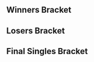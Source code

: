 {{DISPLAYTITLE:Schism: Singles Bracket}}{{SetGame|melee}}{{tabs static
|name1=Overview
|link1=Schism
|name2=Singles Bracket
|link2=Schism/Singles Bracket
|name3=Doubles Bracket
|link3=Schism/Doubles Bracket
|This=2
}}
==Winners Bracket==
{{32DEWBracketA
|tourneylink=Schism
|tourneyname=Schism
|r1m1p1=Professor Pro |r1m1p1flag=gb |r1m1p1score=2 |r1m1win=1
|r1m1p2=Zeruko |r1m1p2flag=ie |r1m1p2score=0
|r1m2p1=meamking |r1m2p1flag=gb |r1m2p1score=1 |r1m2win=2
|r1m2p2=Can~D |r1m2p2flag=gb |r1m2p2score=2
|r1m3p1=ministry |r1m3p1flag=ca |r1m3p1score=2 |r1m3win=1
|r1m3p2=Lump729 |r1m3p2flag=gb |r1m3p2score=0
|r1m4p1=Shloub |r1m4p1flag=fr |r1m4p1score=2 |r1m4win=1
|r1m4p2=KaPe |r1m4p2flag=de |r1m4p2score=0
|r1m4details={{BracketMatchDetails|vod=https://www.youtube.com/watch?v=Kxvh1BV4eSA}}
|r1m5p1=Frenzy |r1m5p1flag=gb |r1m5p1score=2 |r1m5win=1
|r1m5p2=Tikaal |r1m5p2flag=fr |r1m5p2score=0
|r1m6p1=King of Legend |r1m6p1flag=ie |r1m6p1score=2 |r1m6win=1
|r1m6p2=Diabound |r1m6p2flag=gb |r1m6p2score=1
|r1m7p1=Way |r1m7p1flag=gb |r1m7p1score=2 |r1m7win=1
|r1m7p2=Adam Aplz |r1m7p2flag=gb |r1m7p2score=0
|r1m8p1=MagiMagi |r1m8p1flag=gb |r1m8p1score=2 |r1m8win=1
|r1m8p2=Evi |r1m8p2flag=ie |r1m8p2score=0

|r1m9p1=MINT |r1m9p1flag=gb |r1m9p1score=2 |r1m9win=1
|r1m9p2=HaunteR |r1m9p2flag= |r1m9p2score=0
|r1m10p1=Conall |r1m10p1flag=ie |r1m10p1score=0 |r1m10win=2
|r1m10p2=Lupin |r1m10p2flag=ie |r1m10p2score=2
|r1m11p1=Craft |r1m11p1flag=gb |r1m11p1score=2 |r1m11win=1
|r1m11p2=AN2 |r1m11p2flag=ie |r1m11p2score=0
|r1m12p1=Leck |r1m12p1flag=ie |r1m12p1score=2 |r1m12win=1
|r1m12p2=Lultam |r1m12p2flag=ie |r1m12p2score=0
|r1m13p1=R23 |r1m13p1flag=gb |r1m13p1score=2 |r1m13win=1
|r1m13p2=Dieguy |r1m13p2flag= |r1m13p2score=0
|r1m14p1=Lima |r1m14p1flag=gb |r1m14p1score=2 |r1m14win=1
|r1m14p2=Bengay |r1m14p2flag=us |r1m14p2score=1
|r1m15p1=maXy |r1m15p1flag=gb |r1m15p1score=2 |r1m15win=1
|r1m15p2=Blue_Persil |r1m15p2flag=ie |r1m15p2score=0
|r1m16p1=Draz |r1m16p1flag=gb |r1m16p1score=2 |r1m16win=1
|r1m16p2=Verdant |r1m16p2flag=ie |r1m16p2score=0

|r2m1p1=Professor Pro |r2m1p1flag=gb |r2m1p1score=2 |r2m1win=1
|r2m1p2=Can~D |r2m1p2flag=gb |r2m1p2score=0
|r2m2p1=ministry |r2m2p1flag=ca |r2m2p1score=2 |r2m2win=1
|r2m2p2=Shloub |r2m2p2flag=fr |r2m2p2score=0
|r2m3p1=Frenzy |r2m3p1flag=gb |r2m3p1score=2 |r2m3win=1
|r2m3p2=King of Legend |r2m3p2flag=ie |r2m3p2score=0
|r2m4p1=Way |r2m4p1flag=gb |r2m4p1score=2 |r2m4win=1
|r2m4p2=MagiMagi |r2m4p2flag=gb |r2m4p2score=0
|r2m5p1=MINT |r2m5p1flag=gb |r2m5p1score=2 |r2m5win=1
|r2m5p2=Lupin |r2m5p2flag=ie |r2m5p2score=0
|r2m6p1=Craft |r2m6p1flag=gb |r2m6p1score=1 |r2m6win=2
|r2m6p2=Leck |r2m6p2flag=ie |r2m6p2score=2
|r2m7p1=R23 |r2m7p1flag=gb |r2m7p1score=2 |r2m7win=1
|r2m7p2=Lima |r2m7p2flag=gb |r2m7p2score=1
|r2m8p1=maXy |r2m8p1flag=gb |r2m8p1score=2 |r2m8win=1
|r2m8p2=Draz |r2m8p2flag=gb |r2m8p2score=0

|r3m1p1=Professor Pro |r3m1p1flag=gb |r3m1p1score=2 |r3m1win=1
|r3m1p2=ministry |r3m1p2flag=ca |r3m1p2score=0
|r3m2p1=Frenzy |r3m2p1flag=gb |r3m2p1score=2 |r3m2win=1
|r3m2p2=Way |r3m2p2flag=gb |r3m2p2score=1
|r3m3p1=MINT |r3m3p1flag=gb |r3m3p1score=2 |r3m3win=1
|r3m3p2=Leck |r3m3p2flag=ie |r3m3p2score=0
|r3m4p1=R23 |r3m4p1flag=gb |r3m4p1score=0 |r3m4win=2
|r3m4p2=maXy |r3m4p2flag=gb |r3m4p2score=2

|r4m1p1=Professor Pro |r4m1p1flag=gb |r4m1p1score=3 |r4m1win=1
|r4m1p2=Frenzy |r4m1p2flag=gb |r4m1p2score=1
|r4m2p1=MINT |r4m2p1flag=gb |r4m2p1score=3 |r4m2win=1
|r4m2p2=maXy |r4m2p2flag=gb |r4m2p2score=0
}}

==Losers Bracket==
{{32DELBracketSmwA
|tourneylink=Schism
|tourneyname=Schism
|l1placement=25-32
|l2placement=17-24
|l3placement=13-16
|l4placement=9-12
|l5placement=7-8
|l6placement=5-6

|l1m1p1=Zeruko |l1m1p1flag=ie |l1m1p1score=0 |l1m1win=2
|l1m1p2=meamking |l1m1p2flag=gb |l1m1p2score=2
|l1m2p1=Lump729 |l1m2p1flag=gb |l1m2p1score=0 |l1m2win=2
|l1m2p2=KaPe |l1m2p2flag=de |l1m2p2score=2
|l1m3p1=Tikaal |l1m3p1flag=fr |l1m3p1score=1 |l1m3win=2
|l1m3p2=Diabound |l1m3p2flag=gb |l1m3p2score=2
|l1m4p1=Adam Aplz |l1m4p1flag=gb |l1m4p1score=2 |l1m4win=1
|l1m4p2=Evi |l1m4p2flag=ie |l1m4p2score=0
|l1m5p1=HaunteR |l1m5p1flag= |l1m5p1score=0 |l1m5win=2
|l1m5p2=Conall |l1m5p2flag=ie |l1m5p2score=2
|l1m6p1=AN2 |l1m6p1flag=ie |l1m6p1score=0 |l1m6win=2
|l1m6p2=Lultam |l1m6p2flag=ie |l1m6p2score=2
|l1m7p1=Dieguy |l1m7p1flag= |l1m7p1score=0 |l1m7win=2
|l1m7p2=Bengay |l1m7p2flag=us |l1m7p2score=2
|l1m8p1=Blue_Persil |l1m8p1flag=ie |l1m8p1score=0 |l1m8win=2
|l1m8p2=Verdant |l1m8p2flag=ie |l1m8p2score=2

|l2m1p1=Draz |l2m1p1flag=gb |l2m1p1score=2 |l2m1win=1
|l2m1p2=meamking |l2m1p2flag=gb |l2m1p2score=1
|l2m2p1=Lima |l2m2p1flag=gb |l2m2p1score=2 |l2m2win=1
|l2m2p2=KaPe |l2m2p2flag=de |l2m2p2score=0
|l2m3p1=Craft |l2m3p1flag=gb |l2m3p1score=2 |l2m3win=1
|l2m3p2=Diabound |l2m3p2flag=gb |l2m3p2score=0
|l2m4p1=Lupin |l2m4p1flag=ie |l2m4p1score=2 |l2m4win=1
|l2m4p2=Adam Aplz |l2m4p2flag=gb |l2m4p2score=0
|l2m5p1=MagiMagi |l2m5p1flag=gb |l2m5p1score=1 |l2m5win=2
|l2m5p2=Conall |l2m5p2flag=ie |l2m5p2score=2
|l2m6p1=King of Legend |l2m6p1flag=ie |l2m6p1score=1 |l2m6win=2
|l2m6p2=Lultam |l2m6p2flag=ie |l2m6p2score=2
|l2m7p1=Shloub |l2m7p1flag=fr |l2m7p1score=1 |l2m7win=2
|l2m7p2=Bengay |l2m7p2flag=us |l2m7p2score=2
|l2m8p1=Can~D |l2m8p1flag=gb |l2m8p1score=0 |l2m8win=2
|l2m8p2=Verdant |l2m8p2flag=ie |l2m8p2score=2

|l3m1p1=Draz |l3m1p1flag=gb |l3m1p1score=2 |l3m1win=1
|l3m1p2=Lima |l3m1p2flag=gb |l3m1p2score=0
|l3m2p1=Craft |l3m2p1flag=gb |l3m2p1score=2 |l3m2win=1
|l3m2p2=Lupin |l3m2p2flag=ie |l3m2p2score=1
|l3m3p1=Conall |l3m3p1flag=ie |l3m3p1score=2 |l3m3win=1
|l3m3p2=Lultam |l3m3p2flag=ie |l3m3p2score=0
|l3m4p1=Bengay |l3m4p1flag=us |l3m4p1score=0 |l3m4win=2
|l3m4p2=Verdant |l3m4p2flag=ie |l3m4p2score=2

|l4m1p1=Way |l4m1p1flag=gb |l4m1p1score=2 |l4m1win=1
|l4m1p2=Draz |l4m1p2flag=gb |l4m1p2score=0
|l4m2p1=ministry |l4m2p1flag=ca |l4m2p1score=2 |l4m2win=1
|l4m2p2=Craft |l4m2p2flag=gb |l4m2p2score=0
|l4m3p1=R23 |l4m3p1flag=gb |l4m3p1score=2 |l4m3win=1
|l4m3p2=Conall |l4m3p2flag=ie |l4m3p2score=0
|l4m4p1=Leck |l4m4p1flag=ie |l4m4p1score=2 |l4m4win=1
|l4m4p2=Verdant |l4m4p2flag=ie |l4m4p2score=1

|l5m1p1=Way |l5m1p1flag=gb |l5m1p1score=0 |l5m1win=2
|l5m1p2=ministry |l5m1p2flag=ca |l5m1p2score=3
|l5m2p1=R23 |l5m2p1flag=gb |l5m2p1score=3 |l5m2win=1
|l5m2p2=Leck |l5m2p2flag=ie |l5m2p2score=0

|l6m1p1=maXy |l6m1p1flag=gb |l6m1p1score=3 |l6m1win=1
|l6m1p2=ministry |l6m1p2flag=ca |l6m1p2score=2
|l6m2p1=Frenzy |l6m2p1flag=gb |l6m2p1score=2 |l6m2win=1
|l6m2p2=R23 |l6m2p2flag=gb |l6m2p2score=0
}}
<onlyinclude>
==Final Singles Bracket==
{{DEFinalSmwBracket
|tourneylink=Schism
|tourneyname=Schism
|l1placement=4
|r2placement=3
|r3loserplacement=2
|r3winnerplacement=1
|export_score=true
|column-width-finals=280

<!-- FROM WINNERS -->
|r1m1p1=Professor Pro |r1m1p1flag=gb |r1m1p1score=3
|r1m1p2=MINT |r1m1p2flag=gb |r1m1p2score=1
|r1m1win=1

<!-- FROM LOSERS -->
|l1m1p1=maXy |l1m1p1flag=gb |l1m1p1score=3
|l1m1p2=Frenzy |l1m1p2flag=gb |l1m1p2score=2
|l1m1win=1

<!-- LOSERS FINALS -->
|r2m1p1=MINT |r2m1p1flag=gb |r2m1p1score=3
|r2m1p2=maXy |r2m1p2flag=gb |r2m1p2score=0
|r2m1win=1

<!-- GRAND FINALS -->
|r3m1p1=Professor Pro |r3m1p1flag=gb |r3m1p1score=2 |r3m2p1score=3
|r3m1p2=MINT |r3m1p2flag=gb |r3m1p2score=3 |r3m2p2score=0
|r3m1win=1
|r3m1p1char1=fox |r3m1p2char1=fox |r3m1p1stock1=2 |r3m1p2stock1=0 |r3m1win1=1 |r3m1stage1=Battlefield
|r3m1p1char2=fox |r3m1p2char2=fox |r3m1p1stock2=0 |r3m1p2stock2=1 |r3m1win2=2 |r3m1stage2=Final Destination
|r3m1p1char3=fox |r3m1p2char3=fox |r3m1p1stock3=0 |r3m1p2stock3=1 |r3m1win3=2 |r3m1stage3=Pokémon Stadium
|r3m1p1char4=fox |r3m1p2char4=fox |r3m1p1stock4=1 |r3m1p2stock4=0 |r3m1win4=1 |r3m1stage4=Pokémon Stadium
|r3m1p1char5=fox |r3m1p2char5=fox |r3m1p1stock5=0 |r3m1p2stock5=1 |r3m1win5=2 |r3m1stage5=Battlefield

|r3m2p1char1=fox |r3m2p2char1=fox |r3m2p1stock1=2 |r3m2p2stock1=0 |r3m2win1=1 |r3m2stage1=Battlefield
|r3m2p1char2=fox |r3m2p2char2=fox |r3m2p1stock2=2 |r3m2p2stock2=0 |r3m2win2=1 |r3m2stage2=Final Destination
|r3m2p1char3=fox |r3m2p2char3=fox |r3m2p1stock3=3 |r3m2p2stock3=0 |r3m2win3=1 |r3m2stage3=Final Destination

}}
</onlyinclude>
